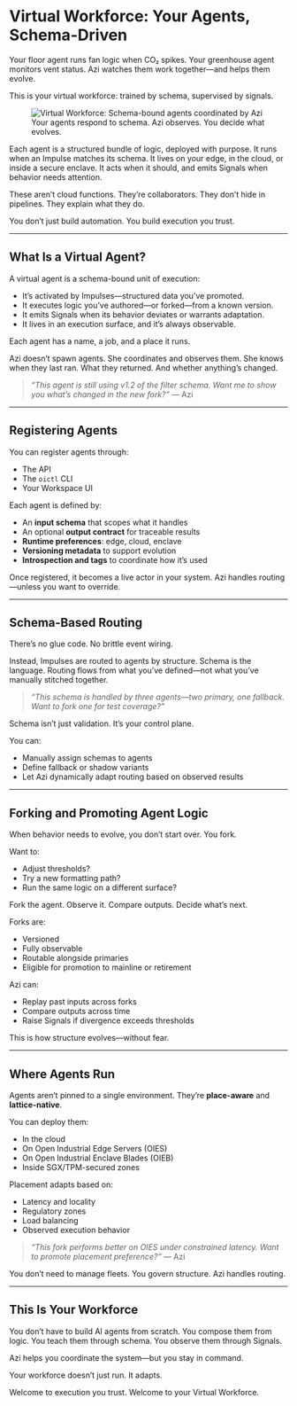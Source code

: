 # Virtual Workforce: Your Agents, Schema-Driven

Your floor agent runs fan logic when CO₂ spikes. Your greenhouse agent monitors vent status. Azi watches them work together—and helps them evolve.

This is your virtual workforce: trained by schema, supervised by signals.

<figure class="my-10 flex flex-col items-center text-center max-w-4xl mx-auto">
  <img 
    src="/assets/Virtual-Workforce-Diagram.png" 
    data-eac-bypass-base
    alt="Virtual Workforce: Schema-bound agents coordinated by Azi"
    class="rounded-2xl shadow-xl ring-1 ring-teal-400/30 max-w-full"
  />
  <figcaption class="mt-4 text-sm text-teal-300 tracking-wide uppercase">
    Your agents respond to schema. Azi observes. You decide what evolves.
  </figcaption>
</figure>

Each agent is a structured bundle of logic, deployed with purpose. It runs when an Impulse matches its schema. It lives on your edge, in the cloud, or inside a secure enclave. It acts when it should, and emits Signals when behavior needs attention.

These aren’t cloud functions. They’re collaborators.
They don’t hide in pipelines. They explain what they do.

You don’t just build automation. You build execution you trust.

---

## What Is a Virtual Agent?

A virtual agent is a schema-bound unit of execution:
- It’s activated by Impulses—structured data you’ve promoted.
- It executes logic you’ve authored—or forked—from a known version.
- It emits Signals when its behavior deviates or warrants adaptation.
- It lives in an execution surface, and it’s always observable.

Each agent has a name, a job, and a place it runs. 

Azi doesn’t spawn agents. She coordinates and observes them.
She knows when they last ran. What they returned. And whether anything’s changed.

> _“This agent is still using v1.2 of the filter schema. Want me to show you what’s changed in the new fork?”_ — Azi

---

## Registering Agents

You can register agents through:
- The API
- The `oictl` CLI
- Your Workspace UI

Each agent is defined by:
- An **input schema** that scopes what it handles
- An optional **output contract** for traceable results
- **Runtime preferences**: edge, cloud, enclave
- **Versioning metadata** to support evolution
- **Introspection and tags** to coordinate how it’s used

Once registered, it becomes a live actor in your system. Azi handles routing—unless you want to override.

---

## Schema-Based Routing

There’s no glue code. No brittle event wiring.

Instead, Impulses are routed to agents by structure. Schema is the language. Routing flows from what you’ve defined—not what you’ve manually stitched together.

> _“This schema is handled by three agents—two primary, one fallback. Want to fork one for test coverage?”_

Schema isn’t just validation. It’s your control plane.

You can:
- Manually assign schemas to agents
- Define fallback or shadow variants
- Let Azi dynamically adapt routing based on observed results

---

## Forking and Promoting Agent Logic

When behavior needs to evolve, you don’t start over. You fork.

Want to:
- Adjust thresholds?
- Try a new formatting path?
- Run the same logic on a different surface?

Fork the agent. Observe it. Compare outputs. Decide what’s next.

Forks are:
- Versioned
- Fully observable
- Routable alongside primaries
- Eligible for promotion to mainline or retirement

Azi can:
- Replay past inputs across forks
- Compare outputs across time
- Raise Signals if divergence exceeds thresholds

This is how structure evolves—without fear.

---

## Where Agents Run

Agents aren’t pinned to a single environment. They’re **place-aware** and **lattice-native**.

You can deploy them:
- In the cloud
- On Open Industrial Edge Servers (OIES)
- On Open Industrial Enclave Blades (OIEB)
- Inside SGX/TPM-secured zones

Placement adapts based on:
- Latency and locality
- Regulatory zones
- Load balancing
- Observed execution behavior

> _“This fork performs better on OIES under constrained latency. Want to promote placement preference?”_ — Azi

You don’t need to manage fleets. You govern structure. Azi handles routing.

---

## This Is Your Workforce

You don’t have to build AI agents from scratch.
You compose them from logic.
You teach them through schema.
You observe them through Signals.

Azi helps you coordinate the system—but you stay in command.

Your workforce doesn’t just run. It adapts.

Welcome to execution you trust.
Welcome to your Virtual Workforce.

